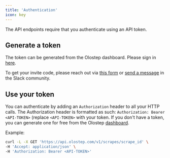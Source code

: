 ```yaml
---
title: 'Authentication'
icon: key
---
```


The API endpoints require that you authenticate using an API token.

## Generate a token

The token can be generated from the Olostep dashboard. Please sign in [here](https://www.olostep.com/olostep-auth/).

To get your invite code, please reach out via [this form](https://p5iqqpnnrjy.typeform.com/to/aq0SOcev) or [send a message](https://olostep-users.slack.com/join/shared_invite/zt-2bfddyi8h-JzfjOgavg~98DJ1om1B5Lg#/shared-invite/email) in the Slack community.

## Use your token

You can authenticate by adding an `Authorization` header to all your HTTP calls. The Authorization header is formatted as such: `Authorization: Bearer <API-TOKEN>` (replace `<API-TOKEN>` with your token. If you don't have a token, you can generate one for free from the Olostep [dashboard](https://www.olostep.com/olostep-auth/).

Example:

```sh
curl -L -X GET 'https://api.olostep.com/v1/scrapes/scrape_id' \
-H 'Accept: application/json' \
-H 'Authorization: Bearer <API-TOKEN>'
```
